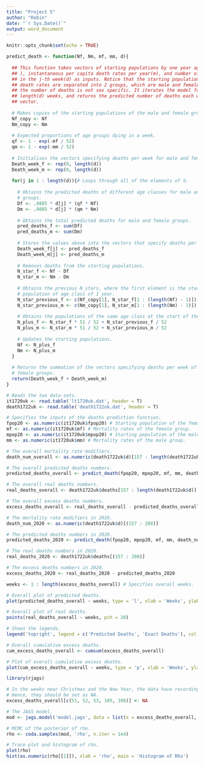 ```yaml
---
title: "Project 5"
author: "Robin"
date: "`r Sys.Date()`"
output: word_document
---
```


```r
knitr::opts_chunk$set(echo = TRUE)
```

```r
predict_death <- function(Nf, Nm, mf, mm, d){
  
  ## This function takes vectors of starting populations by one year age class(N
  ## ), instantaneous per capita death rates per year(m), and number of deaths 
  ## in the j-th week(d) as inputs. Notice that the starting populations and the 
  ## death rates are separated into 2 groups, which are male and female, while 
  ## the number of deaths is not sex specific. It iterates the model forward for
  ## length(d) weeks, and returns the predicted number of deaths each week as a 
  ## vector.  
  
  # Makes copies of the starting populations of the male and female groups. 
  Nf_copy <- Nf
  Nm_copy <- Nm
  
  # Expected proportions of age groups dying in a week.
  qf <- 1 - exp(-mf / 52)
  qm <- 1 - exp(-mm / 52)
  
  # Initialises the vectors specifying deaths per week for male and female groups.
  Death_week_f <- rep(0, length(d))
  Death_week_m <- rep(0, length(d))
  
  for(j in 1 : length(d)){# Loops through all of the elements of d.
    
    # Obtains the predicted deaths of different age classes for male and female 
    # groups.
    Df <- .9885 * d[j] * (qf * Nf)
    Dm <- .9885 * d[j] * (qm * Nm)
    
    # Obtains the total predicted deaths for male and female groups.
    pred_deaths_f <- sum(Df)
    pred_deaths_m <- sum(Dm)
    
    # Stores the values above into the vectors that specify deaths per week.
    Death_week_f[j] <- pred_deaths_f
    Death_week_m[j] <- pred_deaths_m
    
    # Removes deaths from the starting populations.
    N_star_f <- Nf - Df
    N_star_m <- Nm - Dm
    
    # Obtains the previous N_stars, where the first element is the starting 
    # population of age class of 1 year.
    N_star_previous_f <- c(Nf_copy[1], N_star_f[1 : (length(Nf) - 1)])
    N_star_previous_m <- c(Nm_copy[1], N_star_m[1 : (length(Nm) - 1)])
    
    # Obtains the populations of the same age class at the start of the next week.
    N_plus_f <- N_star_f * 51 / 52 + N_star_previous_f / 52
    N_plus_m <- N_star_m * 51 / 52 + N_star_previous_m / 52
    
    # Updates the starting populations.
    Nf <- N_plus_f
    Nm <- N_plus_m
  }
  
  # Returns the summation of the vectors specifying deaths per week of male and 
  # female groups.
  return(Death_week_f + Death_week_m)
}
```

```r
# Reads the two data-sets.
it1720uk <- read.table('lt1720uk.dat', header = T)
death1722uk <- read.table('death1722uk.dat', header = T)

# Specifies the inputs of the deaths prediction function. 
fpop20 <- as.numeric(it1720uk$fpop20) # Starting population of the female group.
mf <- as.numeric(it1720uk$mf) # Mortality rates of the female group.
mpop20 <- as.numeric(it1720uk$mpop20) # Starting population of the male group.
mm <- as.numeric(it1720uk$mm) # Mortality rates of the male group.

# The overall mortality rate modifiers.
death_num_overall <- as.numeric(death1722uk$d)[157 : length(death1722uk$d)]

# The overall predicted deaths numbers.
predicted_deaths_overall <- predict_death(fpop20, mpop20, mf, mm, death_num_overall)

# The overall real deaths numbers.
real_deaths_overall <- death1722uk$deaths[157 : length(death1722uk$d)]

# The overall excess deaths numbers.
excess_deaths_overall <- real_deaths_overall - predicted_deaths_overall
```

```r
# The mortality rate modifiers in 2020.
death_num_2020 <- as.numeric(death1722uk$d)[(157 : 208)]

# The predicted deaths numbers in 2020.
predicted_deaths_2020 <- predict_death(fpop20, mpop20, mf, mm, death_num_2020)

# The real deaths numbers in 2020.
real_deaths_2020 <- death1722uk$deaths[(157 : 208)]

# The excess deaths numbers in 2020.
excess_deaths_2020 <- real_deaths_2020 - predicted_deaths_2020
```

```r
weeks <- 1 : length(excess_deaths_overall) # Specifies overall weeks.

# Overall plot of predicted deaths.
plot(predicted_deaths_overall ~ weeks, type = 'l', xlab = 'Weeks', ylab = 'Deaths', main = paste('Number of Excess Deaths in 2020 is', round(sum(excess_deaths_2020), 0), ', and Overall is', round(sum(excess_deaths_overall), 0)), col = 'red', lwd = 3, ylim = c(0, 2.5e4)) 

# Overall plot of real deaths.
points(real_deaths_overall ~ weeks, pch = 20)

# Shows the legends.
legend('topright', legend = c('Predicted Deaths', 'Exact Deaths'), col = c('red', 'black'), pch = c(0, 20))
```
```r
# Overall cumulative excess deaths.
cum_excess_deaths_overall <- cumsum(excess_deaths_overall)

# Plot of overall cumulative excess deaths.
plot(cum_excess_deaths_overall ~ weeks, type = 'p', xlab = 'Weeks', ylab = 'Cumulative Excess Deaths', main = 'Overall Cumulative Excess Deaths', col = 'black', lwd = 3)
```
```r
library(rjags)

# In the weeks near Christmas and the New Year, the data have recording problems.
# Hence, they should be set as NA.
excess_deaths_overall[c(51, 52, 53, 105, 106)] <- NA

# The JAGS model.
mod <- jags.model('model.jags', data = list(x = excess_deaths_overall, N = length(excess_deaths_overall)))

# MCMC of the posterior of rho.
rho <- coda.samples(mod, 'rho', n.iter = 1e4)

# Trace plot and histogram of rho.
plot(rho)
hist(as.numeric(rho[[1]]), xlab = 'rho', main = 'Histogram of Rho')
```

